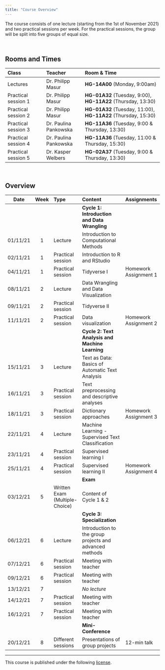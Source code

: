 ```yaml
---
title: "Course Overview"
---
```


The course consists of one lecture (starting from the 1st of November 2021) and two practical sessions per week. For the practical sessions, the group will be split into five groups of equal size. 

<br>

## Rooms and Times

| Class | Teacher | Room & Time |
| :---- | :---- |:--------- |
| Lectures            | Dr. Philipp Masur | **HG-14A00** (Monday, 9:00am) |
| Practical session 1 | Dr. Philipp Masur | **HG-01A32** (Tuesday, 9:00), **HG-11A22** (Thursday, 13:30) |
| Practical session 2 | Dr. Philipp Masur | **HG-01A32** (Tuesday, 11:00), **HG-11A22** (Thursday, 15:30) |
| Practical session 3 | Dr. Paulina Pankowska | **HG-11A36** (Tuesday, 9:00 & Thursday, 13:30) |
| Practical session 4 | Dr. Paulina Pankowska | **HG-11A36** (Tuesday, 11:00 & Thursday, 15:30) |
| Practical session 5 | Dr. Kasper Welbers |**HG-02A37** (Tuesday, 9:00 & Thursday, 13:30) |



<br>

## Overview

| Date | Week | Type | Content | Assignments |
|:-:|:-:|:---| :---------- |:------ | 
|  |  | | **Cycle 1: Introduction and Data Wrangling** |  |
| 01/11/21 | 1 | Lecture | Introduction to Computational Methods |  | 
| 02/11/21 | 1 | Practical session | Introduction to R and RStudio |  | 
| 04/11/21 | 1 | Practical session | Tidyverse I |  Homework Assignment 1 |
| 08/11/21 | 2 | Lecture | Data Wrangling and Data Visualization |  | 
| 09/11/21 | 2 | Practical session | Tidyverse II |  |
| 11/11/21 | 2 | Practical session | Data visualization |  Homework Assignment 2 |
|  |  | | **Cycle 2: Text Analysis and Machine Learning** |  |
| 15/11/21 | 3 | Lecture | Text as Data: Basics of Automatic Text Analysis | |
| 16/11/21 | 3 | Practical session | Text preprocessing and descriptive analyses |  |
| 18/11/21 | 3 | Practical session | Dictionary approaches |  Homework Assignment 3 |
| 22/11/21 | 4 | Lecture | Machine Learning - Supervised Text Classification |  | 
| 23/11/21 | 4 | Practical session | Supervised learning I |   |
| 25/11/21 | 4 | Practical session | Supervised learning II |  Homework Assignment 4 |
|  |  | | **Exam** |  |
| 03/12/21 | 5 | Written Exam (Multiple-Choice) | Content of Cycle 1 & 2 | |
|  |  | | **Cycle 3: Specialization** |  |
| 06/12/21 | 6 | Lecture | Introduction to the group projects and advanced methods | |
| 07/12/21 | 6 | Practical session | Meeting with teacher |  |
| 09/12/21 | 6 | Practical session | Meeting with teacher |  |
| 13/12/21 | 7 |   | *No lecture* | | 
| 14/12/21 | 7 | Practical session | Meeting with teacher |   |
| 16/12/21 | 7 | Practical session | Meeting with teacher |   |
|  |  | | **Mini-Conference** |  |
| 20/12/21 | 8 | Different sessions | Presentations of group projects  | 12-min talk |



<hr>

<p style = "margin-left: auto; margin-right: 0;">
This course is published under the following [license](https://github.com/masurp/VU_CADC/blob/main/LICENSE.md). 
</p>







